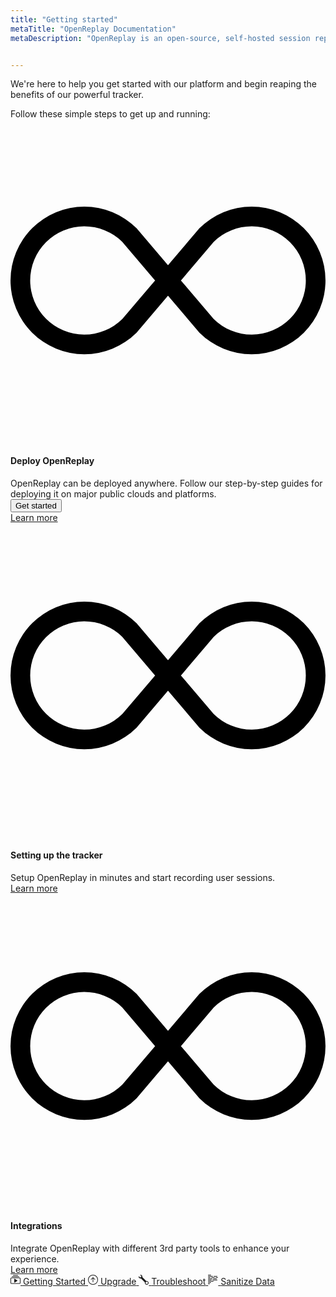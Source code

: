 ```yaml
---
title: "Getting started"
metaTitle: "OpenReplay Documentation"
metaDescription: "OpenReplay is an open-source, self-hosted session replay stack that let’s you see what users do on your web app, helping you troubleshoot issues faster."


---
```



We're here to help you get started with our platform and begin reaping the benefits of our powerful tracker. 

Follow these simple steps to get up and running:


<div class="col-span-12 card">
   <div class="relative border text-left">
      <div class="relative flex flex-col gap-6">
         <div class="flex items-center gap-3">
            <div class="shrink-0 theme-icon w-8 h-8 flex items-center justify-center rounded">
               <svg xmlns="http://www.w3.org/2000/svg" fill="var(--theme-accent-full)" class="bi bi-infinity" viewBox="0 0 16 16">
                  <path d="M5.68 5.792 7.345 7.75 5.681 9.708a2.75 2.75 0 1 1 0-3.916ZM8 6.978 6.416 5.113l-.014-.015a3.75 3.75 0 1 0 0 5.304l.014-.015L8 8.522l1.584 1.865.014.015a3.75 3.75 0 1 0 0-5.304l-.014.015L8 6.978Zm.656.772 1.663-1.958a2.75 2.75 0 1 1 0 3.916L8.656 7.75Z"/>
               </svg>
            </div>
            <h4>Deploy OpenReplay</h4>
         </div>
         <span class="flex-grow">OpenReplay can be deployed anywhere. Follow our step-by-step guides for deploying it on major public clouds and platforms.</span>
      </div>
      <div class="mt-6">
         <div class="hidden">
            <button class="relative inline-flex items-center space-x-2 text-center rounded px-3 py-2" type="button">
            <span class="truncate">Get started</span>
            </button>
         </div>
         <div class="grid grid-cols-2 md:grid-cols-4 gap-3 md:gap-4">
            <IconText url="/deployment/deploy-aws" title="AWS" />
            <IconText url="/deployment/deploy-azure" title="Azure" />
            <IconText url="/deployment/deploy-gcp" title="GCP" />
            <IconText url="/deployment/deploy-digitalocean" title="Digital Ocean" />
         </div>
      </div>
      <div class="flex justify-start mt-5">
         <a class="block text-center w-fit learn-more" href="/deployment/"> Learn more </a>
    </div>
   </div>
</div>

<div class="col-span-12 card">
   <div class="relative border text-left">
      <div class="relative flex flex-col gap-6">
         <div class="flex items-center gap-3">
            <div class="shrink-0 theme-icon w-8 h-8 flex items-center justify-center rounded">
               <svg xmlns="http://www.w3.org/2000/svg" fill="var(--theme-accent-full)" class="bi bi-infinity" viewBox="0 0 16 16">
                  <path d="M5.68 5.792 7.345 7.75 5.681 9.708a2.75 2.75 0 1 1 0-3.916ZM8 6.978 6.416 5.113l-.014-.015a3.75 3.75 0 1 0 0 5.304l.014-.015L8 8.522l1.584 1.865.014.015a3.75 3.75 0 1 0 0-5.304l-.014.015L8 6.978Zm.656.772 1.663-1.958a2.75 2.75 0 1 1 0 3.916L8.656 7.75Z"/>
               </svg>
            </div>
            <h4>Setting up the tracker</h4>
         </div>
         <span class="text-sm flex-grow">Setup OpenReplay in minutes and start recording user sessions.</span>
      </div>
      <div class="mt-6">
         <div class="grid grid-cols-2 md:grid-cols-4 gap-3 md:gap-4">
            <IconText url="/using-or/next" title="NextJS" />
            <IconText url="/using-or/nuxt" title="Nuxt" />
            <IconText url="/using-or/angular" title="Angular" />
            <IconText url="/using-or/svelte" title="Svelte" />
         </div>
      </div>
      <div class="flex justify-start mt-5">
         <a class="block text-center w-fit" href="/using-or/">
              Learn more
            </a>
        </div>
   </div>
</div>

<div class="col-span-12 card">
   <div class="relative border text-left">
      <div class="relative flex flex-col gap-6">
         <div class="flex items-center gap-3">
            <div class="shrink-0 theme-icon w-8 h-8 flex items-center justify-center rounded">
               <svg xmlns="http://www.w3.org/2000/svg" fill="var(--theme-accent-full)" class="bi bi-infinity" viewBox="0 0 16 16">
                  <path d="M5.68 5.792 7.345 7.75 5.681 9.708a2.75 2.75 0 1 1 0-3.916ZM8 6.978 6.416 5.113l-.014-.015a3.75 3.75 0 1 0 0 5.304l.014-.015L8 8.522l1.584 1.865.014.015a3.75 3.75 0 1 0 0-5.304l-.014.015L8 6.978Zm.656.772 1.663-1.958a2.75 2.75 0 1 1 0 3.916L8.656 7.75Z"/>
               </svg>
            </div>
            <h4>Integrations</h4>
         </div>
         <span class="text-sm flex-grow">Integrate OpenReplay with different 3rd party tools to enhance your experience.</span>
      </div>
      <div class="mt-6">
         <div class="grid grid-cols-2 md:grid-cols-4 gap-3 md:gap-4">
            <IconText url="/integrations/sentry" title="Sentry" />
            <IconText url="/integrations/bugsnag" title="Bugsnag" />
            <IconText url="/integrations/rollbar" title="Rollbar" />
            <IconText url="/integrations/elstic" title="Elasticsearch" />
            <IconText url="/integrations/datadog" title="Datadog" />
         </div>
      </div>
      <div class="flex justify-start mt-5">
         <a class="block text-center w-fit" href="/integrations/">
              Learn more
            </a>
        </div>
   </div>
</div>

<div class="grid grid-cols-4 grid-flow-col gap-4">
  <a href="/getting-started/" class="card justify-center p-2 flex gap-2 no-decoration">
   <svg xmlns="http://www.w3.org/2000/svg" width="16" height="16" fill="currentColor" class="bi bi-collection-play" viewBox="0 0 16 16"><path d="M2 3a.5.5 0 0 0 .5.5h11a.5.5 0 0 0 0-1h-11A.5.5 0 0 0 2 3zm2-2a.5.5 0 0 0 .5.5h7a.5.5 0 0 0 0-1h-7A.5.5 0 0 0 4 1zm2.765 5.576A.5.5 0 0 0 6 7v5a.5.5 0 0 0 .765.424l4-2.5a.5.5 0 0 0 0-.848l-4-2.5z"></path><path d="M1.5 14.5A1.5 1.5 0 0 1 0 13V6a1.5 1.5 0 0 1 1.5-1.5h13A1.5 1.5 0 0 1 16 6v7a1.5 1.5 0 0 1-1.5 1.5h-13zm13-1a.5.5 0 0 0 .5-.5V6a.5.5 0 0 0-.5-.5h-13A.5.5 0 0 0 1 6v7a.5.5 0 0 0 .5.5h13z"></path></svg>
   <span>Getting Started</span>
  </a>
  <a href="/deployment/upgrade/" class="card p-2 flex gap-2 justify-center">
   <svg xmlns="http://www.w3.org/2000/svg" width="16" height="16" fill="currentColor" class="bi bi-arrow-up-circle" viewBox="0 0 16 16"> <path fill-rule="evenodd" d="M1 8a7 7 0 1 0 14 0A7 7 0 0 0 1 8zm15 0A8 8 0 1 1 0 8a8 8 0 0 1 16 0zm-7.5 3.5a.5.5 0 0 1-1 0V5.707L5.354 7.854a.5.5 0 1 1-.708-.708l3-3a.5.5 0 0 1 .708 0l3 3a.5.5 0 0 1-.708.708L8.5 5.707V11.5z"/></svg>
   <span>Upgrade</span>
  </a>
  <a href="/troubleshooting" class="card p-2 flex gap-2 justify-center">
   <svg xmlns="http://www.w3.org/2000/svg" width="16" height="16" fill="currentColor" class="bi bi-wrench" viewBox="0 0 16 16"> <path d="M.102 2.223A3.004 3.004 0 0 0 3.78 5.897l6.341 6.252A3.003 3.003 0 0 0 13 16a3 3 0 1 0-.851-5.878L5.897 3.781A3.004 3.004 0 0 0 2.223.1l2.141 2.142L4 4l-1.757.364L.102 2.223zm13.37 9.019.528.026.287.445.445.287.026.529L15 13l-.242.471-.026.529-.445.287-.287.445-.529.026L13 15l-.471-.242-.529-.026-.287-.445-.445-.287-.026-.529L11 13l.242-.471.026-.529.445-.287.287-.445.529-.026L13 11l.471.242z"/></svg>
   <span>Troubleshoot</span>
  </a>
  <a href="/installation/sanitize-data/"class="card p-2 flex gap-2 justify-center">
   <svg xmlns="http://www.w3.org/2000/svg" width="16" height="16" fill="currentColor" class="bi bi-body-text" viewBox="0 0 16 16"> <path fill-rule="evenodd" d="M0 .5A.5.5 0 0 1 .5 0h4a.5.5 0 0 1 0 1h-4A.5.5 0 0 1 0 .5Zm0 2A.5.5 0 0 1 .5 2h7a.5.5 0 0 1 0 1h-7a.5.5 0 0 1-.5-.5Zm9 0a.5.5 0 0 1 .5-.5h5a.5.5 0 0 1 0 1h-5a.5.5 0 0 1-.5-.5Zm-9 2A.5.5 0 0 1 .5 4h3a.5.5 0 0 1 0 1h-3a.5.5 0 0 1-.5-.5Zm5 0a.5.5 0 0 1 .5-.5h5a.5.5 0 0 1 0 1h-5a.5.5 0 0 1-.5-.5Zm7 0a.5.5 0 0 1 .5-.5h3a.5.5 0 0 1 0 1h-3a.5.5 0 0 1-.5-.5Zm-12 2A.5.5 0 0 1 .5 6h6a.5.5 0 0 1 0 1h-6a.5.5 0 0 1-.5-.5Zm8 0a.5.5 0 0 1 .5-.5h5a.5.5 0 0 1 0 1h-5a.5.5 0 0 1-.5-.5Zm-8 2A.5.5 0 0 1 .5 8h5a.5.5 0 0 1 0 1h-5a.5.5 0 0 1-.5-.5Zm7 0a.5.5 0 0 1 .5-.5h7a.5.5 0 0 1 0 1h-7a.5.5 0 0 1-.5-.5Zm-7 2a.5.5 0 0 1 .5-.5h8a.5.5 0 0 1 0 1h-8a.5.5 0 0 1-.5-.5Zm0 2a.5.5 0 0 1 .5-.5h4a.5.5 0 0 1 0 1h-4a.5.5 0 0 1-.5-.5Zm0 2a.5.5 0 0 1 .5-.5h2a.5.5 0 0 1 0 1h-2a.5.5 0 0 1-.5-.5Z"/> </svg>
   <span>Sanitize Data</span>
  </a>
</div>